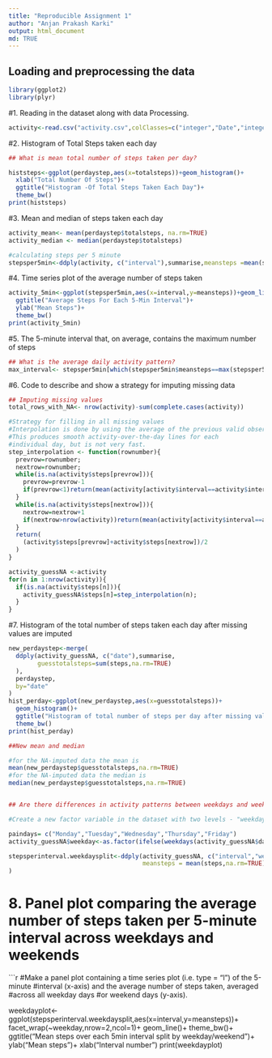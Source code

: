 ```yaml
---
title: "Reproducible Assignment 1"
author: "Anjan Prakash Karki"
output: html_document
md: TRUE
---
```



## Loading and preprocessing the data
```r
library(ggplot2)
library(plyr)
```
#1. Reading in the dataset along with data Processing.
```r
activity<-read.csv("activity.csv",colClasses=c("integer","Date","integer"))
```

#2. Histogram of Total Steps taken each day
```r
## What is mean total number of steps taken per day?

histsteps<-ggplot(perdaystep,aes(x=totalsteps))+geom_histogram()+
  xlab("Total Number Of Steps")+
  ggtitle("Histogram -Of Total Steps Taken Each Day")+
  theme_bw()
print(histsteps)

```
#3. Mean and median of steps taken each day 
```r
activity_mean<- mean(perdaystep$totalsteps, na.rm=TRUE)
activity_median <- median(perdaystep$totalsteps)

#calculating steps per 5 minute
stepsper5min<-ddply(activity, c("interval"),summarise,meansteps =mean(steps,na.rm=TRUE))
```
#4. Time series plot of the average number of steps taken 
```r
activity_5min<-ggplot(stepsper5min,aes(x=interval,y=meansteps))+geom_line()+
  ggtitle("Average Steps For Each 5-Min Interval")+
  ylab("Mean Steps")+
  theme_bw()
print(activity_5min)


```
#5. The 5-minute interval that, on average, contains the maximum number of steps
```r
## What is the average daily activity pattern?
max_interval<- stepsper5min[which(stepsper5min$meansteps==max(stepsper5min$meansteps)), "interval"]


```
#6. Code to describe and show a strategy for imputing missing data
```r

## Imputing missing values
total_rows_with_NA<- nrow(activity)-sum(complete.cases(activity))

#Strategy for filling in all missing values
#Interpolation is done by using the average of the previous valid observation and the next valid observation, or the average for the relevant 5-min #interval if there is no valid #previous/next observation. 
#This produces smooth activity-over-the-day lines for each 
#individual day, but is not very fast.
step_interpolation <- function(rownumber){
  prevrow=rownumber;
  nextrow=rownumber;
  while(is.na(activity$steps[prevrow])){
    prevrow=prevrow-1
    if(prevrow<1)return(mean(activity[activity$interval==activity$interval[rownumber],"steps"],na.rm=TRUE))
  }
  while(is.na(activity$steps[nextrow])){
    nextrow=nextrow+1
    if(nextrow>nrow(activity))return(mean(activity[activity$interval==activity$interval[rownumber],"steps"],na.rm=TRUE))
  }
  return(
    (activity$steps[prevrow]+activity$steps[nextrow])/2
  )
}

activity_guessNA <-activity
for(n in 1:nrow(activity)){
  if(is.na(activity$steps[n])){
    activity_guessNA$steps[n]=step_interpolation(n);
  }
}

```
#7. Histogram of the total number of steps taken each day after missing values are imputed
```r
new_perdaystep<-merge(
  ddply(activity_guessNA, c("date"),summarise,
        guesstotalsteps=sum(steps,na.rm=TRUE)
  ),
  perdaystep,
  by="date"
)
hist_perday<-ggplot(new_perdaystep,aes(x=guesstotalsteps))+
  geom_histogram()+
  ggtitle("Histogram of total number of steps per day after missing values imputed")+
  theme_bw()
print(hist_perday)

##New mean and median

#for the NA-imputed data the mean is 
mean(new_perdaystep$guesstotalsteps,na.rm=TRUE)
#for the NA-imputed data the median is
median(new_perdaystep$guesstotalsteps,na.rm=TRUE)


## Are there differences in activity patterns between weekdays and weekends?

#Create a new factor variable in the dataset with two levels - "weekday" and "weekend" #indicating whether a given date is a weekday or weekend day.

paindays= c("Monday","Tuesday","Wednesday","Thursday","Friday")
activity_guessNA$weekday<-as.factor(ifelse(weekdays(activity_guessNA$date)%in%paindays,"weekday","weekend"))

stepsperinterval.weekdaysplit<-ddply(activity_guessNA, c("interval","weekday"),summarise,
                                     meansteps = mean(steps,na.rm=TRUE)
)

```
# 8. Panel plot comparing the average number of steps taken per 5-minute interval across weekdays and weekends
```r
#Make a panel plot containing a time series plot (i.e. type = "l") of the 5-minute #interval (x-axis) and the average number of steps taken, averaged #across all weekday days #or weekend days (y-axis).

weekdayplot<-ggplot(stepsperinterval.weekdaysplit,aes(x=interval,y=meansteps))+
  facet_wrap(~weekday,nrow=2,ncol=1)+
  geom_line()+
  theme_bw()+
  ggtitle("Mean steps over each 5min interval split by weekday/weekend")+
  ylab("Mean steps")+
  xlab("Interval number")
print(weekdayplot)
